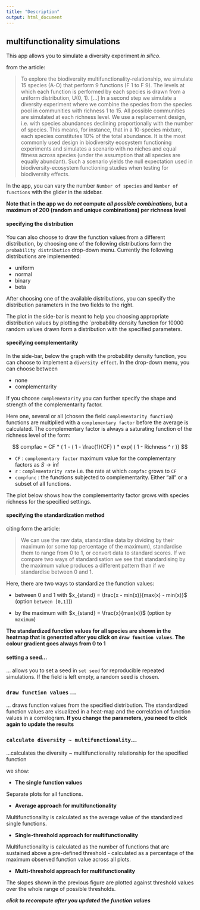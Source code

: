 ```yaml
---
title: "Description"
output: html_document
---
```


## multifunctionality simulations

This app allows you to simulate a diversity experiment *in silico*. 

from the article: 

> To explore the biodiversity multifunctionality-relationship, we simulate 15 species (A-O) that perform 9 functions (F 1 to F 9). The levels at which each function is performed by each species is drawn from a uniform distribution, U(0, 1). [...] In a second step we simulate a diversity experiment where we combine the species from the species pool in communities with richness 1 to 15. All possible communities are simulated at each richness level. We use a replacement design, i.e. with species abundances declining proportionally with the number of species. This means, for instance, that in a 10-species mixture, each species constitutes 10% of the total abundance. It is the most commonly used design in biodiversity ecosystem functioning experiments and simulates a scenario with no niches and equal fitness across species (under the assumption that all species are equally abundant). Such a scenario yields the null expectation used in biodiversity-ecosystem functioning studies when testing for biodiversity effects.

In the app, you can vary the number `Number of species` and `Number of functions` with the glider in the sidebar. 

**Note that in the app we do *not* compute *all possible combinations*, but a maximum of 200 (random and unique combinations) per richness level** 

#### specifying the distribution

You can also choose to draw the function values from a different distribution, by choosing one of the following distributions form the `probability distribution` drop-down menu. Currently the following distributions are implemented:

+ uniform
+ normal
+ binary
+ beta

After choosing one of the available distributions, you can specify the distribution parameters in the two fields to the right. 

The plot in the side-bar is meant to help you choosing appropriate distribution values by plotting the `probability density function for 10000 random values drawn form a distribution with the specified parameters. 

#### specifying complementarity

In the side-bar, below the graph with the probability density function, you can choose to implement a `diversity effect`.  In the drop-down menu, you can choose between 

+ none
+ complementarity

If you choose `complementarity` you can further specify the shape and strength of the complementarity factor. 

Here one, several or all (chosen the field `complementarity function`) functions are multiplied with a `complementary factor` before the average is calculated. The complementary factor is always a saturating  function of the richness level of the form:

$$ compfac = CF * ( 1 - ( 1 - \frac{1}{CF} ) * exp{ ( 1 - Richness ^ r )} $$

  + `CF` : `complementary factor` maximum value for the complementary factors as $S \to \inf$
  + `r` : `complementarity rate`  i.e. the rate at which `compfac` grows to `CF`
  + `compfunc` : the functions subjected to complementarity. Either "all" or a subset of all functions. 
  
The plot below shows how the complementarity factor grows with species richness for the specified settings. 


#### specifying the standardization method

citing form the article:

>  We can use the raw data, standardise data by dividing by their maximum (or some top percentage of the maximum), standardise them to range from 0 to 1, or convert data to standard scores. If we compare two ways of standardisation we see that standardising by the maximum value produces a different pattern than if we standardise between 0 and 1.

Here, there are two ways to standardize the function values:

+ between 0 and 1 with $x_{stand} = \frac{x - min(x)}{max(x) - min(x)}$ (option `between [0,1]`))

+ by the maximum with $x_{stand} = \frac{x}{max(x)}$ (option `by maximum`)

**The standardized function values for all species are shown in the heatmap that is generated after you click on `draw function values`. The colour gradient goes always from 0 to 1**

#### setting a seed...

... allows you to set a seed in `set seed` for reproducible repeated simulations. If the field is left empty, a random seed is chosen. 

### `draw function values` ...

... draws function values from the specified distribution. The standardized function values are visualized in a heat-map and the correlation of function values in a correlogram. **If you change the parameters, you need to click again to update the results**

### `calculate diversity ~ multifunctionality`...

...calculates the diversity ~ multifunctionality relationship for the specified function 


we show:

+ **The single function values**

Separate plots for all functions. 

+ **Average approach for multifunctionality**

Multifunctionality is calculated as the average value of the standardized single functions.

+ **Single-threshold approach for multifunctionality**

Multifunctionality is calculated as the number of functions that are sustained above a pre-defined threshold - calculated as a percentage of the maximum observed function value across all plots.

+ **Multi-threshold approach for multifunctionality**

The slopes shown in the previous figure are plotted against threshold values over the whole range of possible thresholds.


***click to recompute after you updated the function values***






